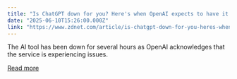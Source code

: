 ```yaml
---
title: "Is ChatGPT down for you? Here's when OpenAI expects to have it back up and running"
date: "2025-06-10T15:26:00.000Z"
link: "https://www.zdnet.com/article/is-chatgpt-down-for-you-heres-when-openai-expects-to-have-it-back-up-and-running/"
---
```


The AI tool has been down for several hours as OpenAI acknowledges that the service is experiencing issues.

[Read more](https://www.zdnet.com/article/is-chatgpt-down-for-you-heres-when-openai-expects-to-have-it-back-up-and-running/)
